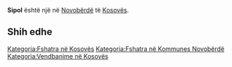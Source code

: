 {{Fshat në 
 | Emri                = Sipol
 | EmriAlt                = 
 | NAME_SHORT_FORM=      
 | NAME_GENERIC=      
 | NAME_SORT_NAME_RO=      SIPOL
 | FULL_NAME_RO = Sipol
 | FULL_NAME_ND_RO=Sipol
 | SORT_NAME_RG=SIPOL
 | FULL_NAME_RG=Sipol
 | FULL_NAME_ND_RG=Sipol
 | SRP_NAME_SHORT_FORM=      
 | SRP_NAME_GENERIC=      
 | SRP_NAME_SORT_NAME_RO=      
 | SRP_FULL_NAME_RO = 
 | SRP_FULL_NAME_ND_RO=
 | SRP_SORT_NAME_RG=
 | SRP_FULL_NAME_RG=
 | SRP_FULL_NAME_ND_RG=
 | Emri (Rasa dhanore) = 
 | Figura              = 
 | Shteti              = Kosovo
 | Komuna              = Novobërdë
 | Kodi postar         = 
 | Sipërfaqja          = 

 | Popullsia           = 

 | Regj. i popullsisë  = 
 | Dend. e popullsisë  = 
 | Faqja zyrtare       = 
 <!--- Koordinatat ----> 
 | Gjerësia            = 42.863611
 | Gjatësia            = 20.848889
 | Lartësia            = 
}}
'''Sipol''' është një [[]] në [[Novobërdë]] të [[Kosovës]].

<!-- == Gjeografia == -->
<!-- == Historia == -->
<!-- == Demografia == -->
== Shih edhe ==
{{Komuna Novobërdë}}
{{Kosovo-Administrata-Cung}}

[[Kategoria:Fshatra në Kosovës]]
[[Kategoria:Fshatra në Kommunes Novobërdë]]
[[Kategoria:Vendbanime në Kosovës]]